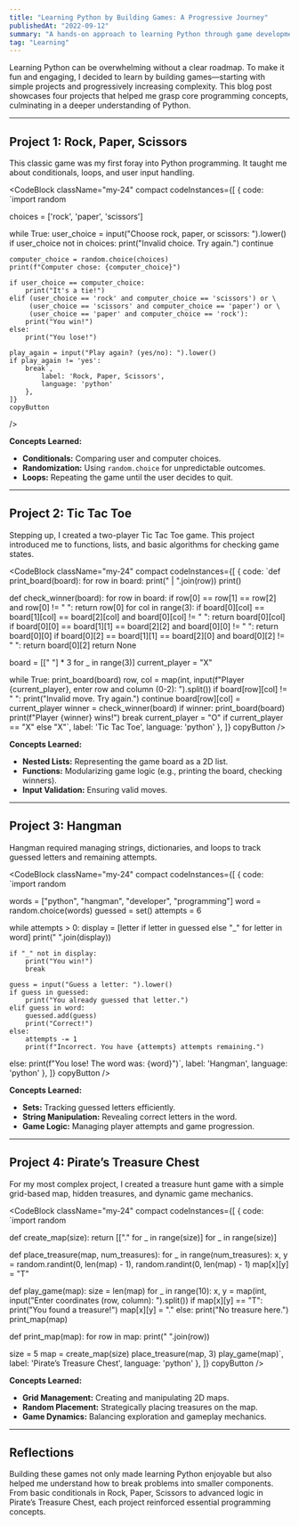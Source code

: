 ```yaml
---
title: "Learning Python by Building Games: A Progressive Journey"
publishedAt: "2022-09-12"
summary: "A hands-on approach to learning Python through game development, starting with simple projects and scaling up to more complex challenges."
tag: "Learning"
---
```


Learning Python can be overwhelming without a clear roadmap. To make it fun and engaging, I decided to learn by building games—starting with simple projects and progressively increasing complexity. This blog post showcases four projects that helped me grasp core programming concepts, culminating in a deeper understanding of Python.

---

## Project 1: Rock, Paper, Scissors

This classic game was my first foray into Python programming. It taught me about conditionals, loops, and user input handling.

<CodeBlock className="my-24"
    compact
    codeInstances={[
        {
            code: `import random

choices = ['rock', 'paper', 'scissors']

while True:
    user_choice = input("Choose rock, paper, or scissors: ").lower()
    if user_choice not in choices:
        print("Invalid choice. Try again.")
        continue

    computer_choice = random.choice(choices)
    print(f"Computer chose: {computer_choice}")

    if user_choice == computer_choice:
        print("It's a tie!")
    elif (user_choice == 'rock' and computer_choice == 'scissors') or \
         (user_choice == 'scissors' and computer_choice == 'paper') or \
         (user_choice == 'paper' and computer_choice == 'rock'):
        print("You win!")
    else:
        print("You lose!")

    play_again = input("Play again? (yes/no): ").lower()
    if play_again != 'yes':
        break`,
            label: 'Rock, Paper, Scissors',
            language: 'python'
        },
    ]}
    copyButton
/>

**Concepts Learned:**
- **Conditionals:** Comparing user and computer choices.
- **Randomization:** Using `random.choice` for unpredictable outcomes.
- **Loops:** Repeating the game until the user decides to quit.

---

## Project 2: Tic Tac Toe

Stepping up, I created a two-player Tic Tac Toe game. This project introduced me to functions, lists, and basic algorithms for checking game states.

<CodeBlock className="my-24"
    compact
    codeInstances={[
        {
            code: `def print_board(board):
    for row in board:
        print(" | ".join(row))
    print()

def check_winner(board):
    for row in board:
        if row[0] == row[1] == row[2] and row[0] != " ":
            return row[0]
    for col in range(3):
        if board[0][col] == board[1][col] == board[2][col] and board[0][col] != " ":
            return board[0][col]
    if board[0][0] == board[1][1] == board[2][2] and board[0][0] != " ":
        return board[0][0]
    if board[0][2] == board[1][1] == board[2][0] and board[0][2] != " ":
        return board[0][2]
    return None

board = [[" "] * 3 for _ in range(3)]
current_player = "X"

while True:
    print_board(board)
    row, col = map(int, input(f"Player {current_player}, enter row and column (0-2): ").split())
    if board[row][col] != " ":
        print("Invalid move. Try again.")
        continue
    board[row][col] = current_player
    winner = check_winner(board)
    if winner:
        print_board(board)
        print(f"Player {winner} wins!")
        break
    current_player = "O" if current_player == "X" else "X"`,
            label: 'Tic Tac Toe',
            language: 'python'
        },
    ]}
    copyButton
/>

**Concepts Learned:**
- **Nested Lists:** Representing the game board as a 2D list.
- **Functions:** Modularizing game logic (e.g., printing the board, checking winners).
- **Input Validation:** Ensuring valid moves.

---

## Project 3: Hangman

Hangman required managing strings, dictionaries, and loops to track guessed letters and remaining attempts.

<CodeBlock className="my-24"
    compact
    codeInstances={[
        {
            code: `import random

words = ["python", "hangman", "developer", "programming"]
word = random.choice(words)
guessed = set()
attempts = 6

while attempts > 0:
    display = [letter if letter in guessed else "_" for letter in word]
    print(" ".join(display))

    if "_" not in display:
        print("You win!")
        break

    guess = input("Guess a letter: ").lower()
    if guess in guessed:
        print("You already guessed that letter.")
    elif guess in word:
        guessed.add(guess)
        print("Correct!")
    else:
        attempts -= 1
        print(f"Incorrect. You have {attempts} attempts remaining.")
else:
    print(f"You lose! The word was: {word}")`,
            label: 'Hangman',
            language: 'python'
        },
    ]}
    copyButton
/>

**Concepts Learned:**
- **Sets:** Tracking guessed letters efficiently.
- **String Manipulation:** Revealing correct letters in the word.
- **Game Logic:** Managing player attempts and game progression.

---

## Project 4: Pirate’s Treasure Chest

For my most complex project, I created a treasure hunt game with a simple grid-based map, hidden treasures, and dynamic game mechanics.

<CodeBlock className="my-24"
    compact
    codeInstances={[
        {
            code: `import random

def create_map(size):
    return [["." for _ in range(size)] for _ in range(size)]

def place_treasure(map, num_treasures):
    for _ in range(num_treasures):
        x, y = random.randint(0, len(map) - 1), random.randint(0, len(map) - 1)
        map[x][y] = "T"

def play_game(map):
    size = len(map)
    for _ in range(10):
        x, y = map(int, input("Enter coordinates (row, column): ").split())
        if map[x][y] == "T":
            print("You found a treasure!")
            map[x][y] = "."
        else:
            print("No treasure here.")
        print_map(map)

def print_map(map):
    for row in map:
        print(" ".join(row))

size = 5
map = create_map(size)
place_treasure(map, 3)
play_game(map)`,
            label: 'Pirate’s Treasure Chest',
            language: 'python'
        },
    ]}
    copyButton
/>

**Concepts Learned:**
- **Grid Management:** Creating and manipulating 2D maps.
- **Random Placement:** Strategically placing treasures on the map.
- **Game Dynamics:** Balancing exploration and gameplay mechanics.

---

## Reflections

Building these games not only made learning Python enjoyable but also helped me understand how to break problems into smaller components. From basic conditionals in Rock, Paper, Scissors to advanced logic in Pirate’s Treasure Chest, each project reinforced essential programming concepts.